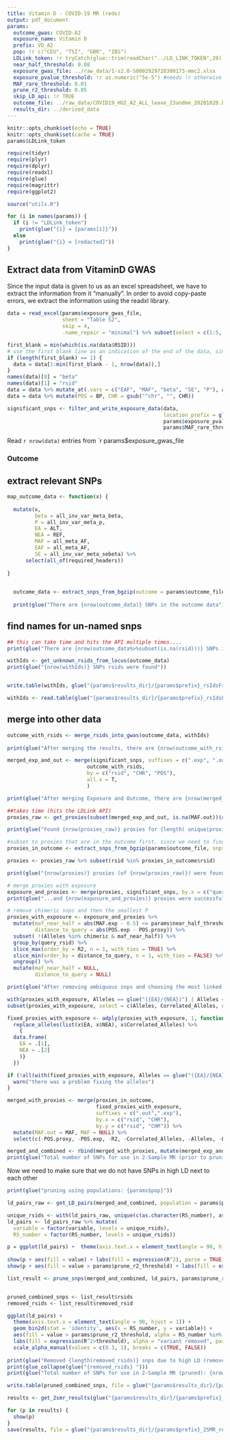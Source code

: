 ```yaml
---
title: Vitamin D - COVID-19 MR (redo)
output: pdf_document
params:
  outcome_gwas: COVID-A2
  exposure_name: Vitamin D
  prefix: VD_A2
  pop: !r c("CEU", "TSI", "GBR", "IBS")
  LDLink_token: !r tryCatch(glue::trim(readChar("../LD_LINK_TOKEN",20)), warning=function(cond) { message("The file LD_LINK_TOKEN should contain an access token to the NCI API. if you don't have a token go here:\n https://ldlink.nci.nih.gov/?tab=apiaccess"); return(""); })
  near_half_threshold: 0.08
  exposure_gwas_file: ../raw_data/1-s2.0-S0002929720300173-mmc2.xlsx
  exposure_pvalue_threshold: !r as.numeric("5e-5") #needs !r otherwise it's interpreted as a string....
  MAF_rare_threshold: 0.01
  prune_r2_threshold: 0.05
  skip_LD_api: !r TRUE
  outcome_file: ../raw_data/COVID19_HGI_A2_ALL_leave_23andme_20201020.b37.txt.gz
  results_dir: ../derived_data
---
```


```r
knitr::opts_chunk$set(echo = TRUE)
knitr::opts_chunk$set(cache = TRUE)
params$LDLink_token
```

```r
require(tidyr)
require(plyr)
require(dplyr)
require(readxl)
require(glue)
require(magrittr)
require(ggplot2)

source("utils.R")

for (i in names(params)) { 
  if (i != "LDLink_token") 
    print(glue("{i} = {params[i]}")) 
  else 
    print(glue("{i} = [redacted]"))
}

```


## Extract data from VitaminD GWAS
Since the input data is given to us as an excel spreadsheet, we have to extract the information from it
"manually". In order to avoid copy-paste errors, we extract the information using the readxl library. 

```r
data = read_excel(params$exposure_gwas_file, 
                  sheet = "Table S2", 
                  skip = 4, 
                  .name_repair = "minimal") %>% subset(select = c(1:5, 13:17))

first_blank = min(which(is.na(data$RSID)))
# use the first blank line as an indication of the end of the data, since the dictionary comes after
if (length(first_blank) == 1) {
  data = data[1:min(first_blank - 1, nrow(data)),]
}
names(data)[8] = "beta"
names(data)[1] = "rsid"
data = data %>% mutate_at(.vars = c("EAF", "MAF", "beta", "SE", "P"), as.numeric)
data = data %>% mutate(POS = BP, CHR = gsub("^chr", "", CHR))

significant_snps <- filter_and_write_exposure_data(data, 
                                                   location_prefix = glue("{params$results_dir}/{params$prefix}_"), 
                                                   params$exposure_pvalue_threshold, 
                                                   params$MAF_rare_threshold)

```
Read `r nrow(data)` entries from `r params$exposure_gwas_file

### Outcome  

## extract relevant SNPs
```r

map_outcome_data <- function(x) {
  
  mutate(x, 
         beta = all_inv_var_meta_beta, 
         P = all_inv_var_meta_p, 
         EA = ALT, 
         NEA = REF, 
         MAF = all_meta_AF, 
         EAF = all_meta_AF, 
         SE = all_inv_var_meta_sebeta) %>% 
      select(all_of(required_headers))
  
}

 
  outcome_data <- extract_snps_from_bgzip(outcome = params$outcome_file, snps = significant_snps) %>% map_outcome_data()
  
  print(glue("There are {nrow(outcome_data)} SNPs in the outcome data"))
```

## find names for un-named snps
```r
## this can take time and hits the API multiple times....
print(glue("There are {nrow(outcome_data%>%subset(is.na(rsid)))} SNPs in the outcome data that are missing their rsid"))

withIds <- get_unknown_rsids_from_locus(outcome_data)
print(glue("{nrow(withIds)} SNPs rsids were found"))


write.table(withIds, glue("{params$results_dir}/{params$prefix}_rsIdsFromdbSnp.txt"), quote = F, sep = '\t', row.names = F)
```

```r
withIds <- read.table(glue("{params$results_dir}/{params$prefix}_rsIdsFromdbSnp.txt"), sep = '\t', header = T)

```

## merge into other data
```r
outcome_with_rsids <- merge_rsids_into_gwas(outcome_data, withIds)
  
print(glue("After merging the results, there are {nrow(outcome_with_rsids%>%subset(is.na(rsid)))} variants lacking rsid, and {nrow(outcome_with_rsids)} variants overall."))
```

```r
merged_exp_and_out <- merge(significant_snps, suffixes = c(".exp", ".out"),
                          outcome_with_rsids, 
                          by = c("rsid", "CHR", "POS"), 
                          all.x = T,
                          )

print(glue("After merging Exposure and Outcome, there are {nrow(merged_exp_and_out%>%subset(is.na(beta.out)))} variants lacking 'beta.out', and {nrow(merged_exp_and_out)} variants overall."))
```

```r

##takes time (hits the LDLink API)
proxies_raw <- get_proxies(subset(merged_exp_and_out, is.na(MAF.out))$rsid, params$LDLink_token, population = params$pop, results_dir = params$results_dir, skip_api = params$skip_LD_api)

print(glue("Found {nrow(proxies_raw)} proxies for {length( unique(proxies_raw$query_rsid))} variants, out of {length(which(is.na(merged_exp_and_out$MAF.out)))} requested"))
```

```r
#subset to proxies that are in the outcome first, since we need to find out which proxies are present in the outcome
proxies_in_outcome <- extract_snps_from_bgzip(params$outcome_file, snps = proxies_raw) %>% map_outcome_data()

proxies <- proxies_raw %>% subset(rsid %in% proxies_in_outcome$rsid)

print(glue("{nrow(proxies)} proxies (of {nrow(proxies_raw)}) were found in the outcome...."))
```

```r
# merge proxies with exposure
exposure_and_proxies <- merge(proxies, significant_snps, by.x = c("query_rsid","CHR"), by.y = c("rsid","CHR"), suffixes = c(".proxy",".exp"))
print(glue("...and {nrow(exposure_and_proxies)} proxies were successfully merged with the exposure."))

# remove chimeric snps and then the smallest P
proxies_with_exposure <- exposure_and_proxies %>% 
  mutate(maf_near_half = abs(MAF.exp - 0.5) <= params$near_half_threshold, 
         distance_to_query = abs(POS.exp - POS.proxy)) %>%
  subset( !(Alleles %in% chimeric & maf_near_half)) %>%
  group_by(query_rsid) %>%
  slice_max(order_by = R2, n = 1, with_ties = TRUE) %>%
  slice_min(order_by = distance_to_query, n = 1, with_ties = FALSE) %>%
  ungroup() %>%
  mutate(maf_near_half = NULL, 
         distance_to_query = NULL) 

print(glue("After removing ambiguous snps and choosing the most linked SNP for every query, {nrow(proxies_with_exposure)} proxies remain."))

with(proxies_with_exposure, Alleles == glue("({EA}/{NEA})") | Alleles == glue("({NEA}/{EA})"))
subset(proxies_with_exposure, select = c(Alleles, Correlated_Alleles, rsid, EA, NEA))
```


```r

fixed_proxies_with_exposure <- adply(proxies_with_exposure, 1, function(x) {
  replace_alleles(list(x$EA, x$NEA), x$Correlated_Alleles) %>%
    {
  data.frame(
    EA = .[1],
    NEA = .[2]
    )}
  })

if (!all(with(fixed_proxies_with_exposure, Alleles == glue("({EA}/{NEA})") | Alleles == glue("({NEA}/{EA})")))) {
  warn("there was a problem fixing the alleles")
}


```

```r

merged_with_proxies <- merge(proxies_in_outcome,
                             fixed_proxies_with_exposure,
                             suffixes = c(".out",".exp"),
                             by.x = c("rsid", "CHR"),
                             by.y = c("rsid", "CHR")) %>%
  mutate(MAF.out = MAF, MAF = NULL) %>%
  select(c(-POS.proxy, -POS.exp, -R2, -Correlated_Alleles, -Alleles, -Locus, -MAF.proxy))

merged_and_combined <- rbind(merged_with_proxies, mutate(merged_exp_and_out, query_rsid = NA), stringsAsFactors = FALSE) %>% subset(!is.na(MAF.out))
print(glue("Total number of SNPs for use in 2-Sample MR (prior to pruning): {nrow(merged_and_combined)}."))

```

Now we need to make sure that we do not have SNPs in high LD next to each other

```r
print(glue("pruning using populations: {params$pop}"))

ld_pairs_raw <- get_LD_pairs(merged_and_combined, population = params$pop, token = params$LDLink_token)

unique_rsids <- with(ld_pairs_raw, unique(c(as.character(RS_number), as.character(variable))))
ld_pairs <- ld_pairs_raw %>% mutate(
  variable = factor(variable, levels = unique_rsids),
  RS_number = factor(RS_number, levels = unique_rsids))

p = ggplot(ld_pairs) +  theme(axis.text.x = element_text(angle = 90, hjust = 1)) + geom_bin2d(stat = 'identity', aes(x = RS_number, y = variable))
    
show(p + aes(fill = value) + labs(fill = expression(R^2), parse = TRUE))
show(p + aes(fill = value > params$prune_r2_threshold) + labs(fill = expression(R^2>threshold), parse = TRUE))


```

```r
list_result <- prune_snps(merged_and_combined, ld_pairs, params$prune_r2_threshold)


pruned_combined_snps <- list_result$rsids
removed_rsids <- list_result$removed_rsid

ggplot(ld_pairs) +  
  theme(axis.text.x = element_text(angle = 90, hjust = 1)) + 
  geom_bin2d(stat = 'identity', aes(x = RS_number, y = variable)) +
  aes(fill = value > params$prune_r2_threshold, alpha = RS_number %in% removed_rsids | variable %in% removed_rsids) + 
  labs(fill = expression(R^2>threshold), alpha = "variant removed", parse = TRUE) + 
  scale_alpha_manual(values = c(0.3, 1), breaks = c(TRUE, FALSE))
 
print(glue("Removed {length(removed_rsids)} snps due to high LD (removed): "))
print(glue_collapse(glue("{removed_rsids} ")))
print(glue("Total number of SNPs for use in 2-Sample MR (pruned): {nrow(pruned_combined_snps)}."))

write.table(pruned_combined_snps, file = glue("{params$results_dir}/{params$prefix}_SNPsFor2SMR.txt"), sep = '\t', quote = F, row.names = F)
```

```r
results <- get_2smr_results(glue("{params$results_dir}/{params$prefix}_SNPsFor2SMR.txt"))
```
```r

for (p in results) {
  show(p)
}
save(results, file = glue("{params$results_dir}/{params$prefix}_2SMR_results.RData"))

```




